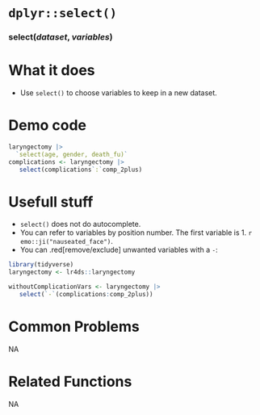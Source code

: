 # [`dplyr::select()`]{.blue} 
 
 
### [select]{.blue}(*dataset*, *variables*){.center} 
 
# What it does 

+ Use [`select()`]{.blue} to choose variables to keep in a new dataset.
  
 
# Demo code 

```r
laryngectomy |> 
  `select(age, gender, death_fu)`
complications <- laryngectomy |> 
   select(complications`:`comp_2plus)
```
  
 
# Usefull stuff 

+ [`select()`]{.blue} does not do autocomplete.
+ You can refer to variables by position number. The first variable is 1. `r emo::ji("nauseated_face")`.
 + You can .red[remove/exclude] unwanted variables with a `-`:
```r
library(tidyverse)
laryngectomy <- lr4ds::laryngectomy
```
```r
withoutComplicationVars <- laryngectomy |> 
   select(`-`(complications:comp_2plus))
```
  
 
# Common Problems 
NA  
 
# Related Functions 
NA  
